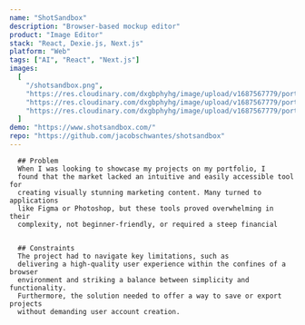 ```yaml
---
name: "ShotSandbox"
description: "Browser-based mockup editor"
product: "Image Editor"
stack: "React, Dexie.js, Next.js"
platform: "Web"
tags: ["AI", "React", "Next.js"]
images:
  [
    "/shotsandbox.png",
    "https://res.cloudinary.com/dxgbphyhg/image/upload/v1687567779/portfolio%20assets/shotsandbox/editor.jpg",
    "https://res.cloudinary.com/dxgbphyhg/image/upload/v1687567779/portfolio%20assets/shotsandbox/projects.jpg",
    "https://res.cloudinary.com/dxgbphyhg/image/upload/v1687567779/portfolio%20assets/shotsandbox/landing.jpg",
  ]
demo: "https://www.shotsandbox.com/"
repo: "https://github.com/jacobschwantes/shotsandbox"
---
```




  

  
      ## Problem 
      When I was looking to showcase my projects on my portfolio, I
      found that the market lacked an intuitive and easily accessible tool for
      creating visually stunning marketing content. Many turned to applications
      like Figma or Photoshop, but these tools proved overwhelming in their
      complexity, not beginner-friendly, or required a steep financial
 
 
      ## Constraints 
      The project had to navigate key limitations, such as
      delivering a high-quality user experience within the confines of a browser
      environment and striking a balance between simplicity and functionality.
      Furthermore, the solution needed to offer a way to save or export projects
      without demanding user account creation.
  



